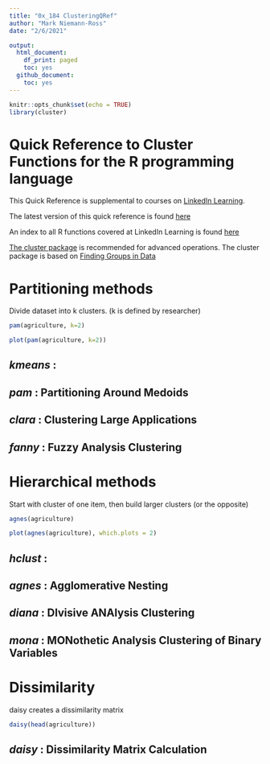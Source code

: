 ```yaml
---
title: "0x_184 ClusteringQRef"
author: "Mark Niemann-Ross"
date: "2/6/2021"

output:
  html_document:
    df_print: paged
    toc: yes
  github_document:
    toc: yes
---
```


```r
knitr::opts_chunk$set(echo = TRUE)
library(cluster)

```

# Quick Reference to Cluster Functions for the R programming language

This Quick Reference is supplemental to courses on [LinkedIn Learning](https://www.linkedin.com/learning/r-for-data-science-lunchbreak-lessons/).

The latest version of this quick reference is found [here](http://niemannross.com/link/????????????????)

An index to all R functions covered at LinkedIn Learning is found [here](http://niemannross.com/link/rindex)

[The cluster package](https://cran.r-project.org/web/packages/cluster/index.html) is recommended for advanced operations. The cluster package is based on [Finding Groups in Data](https://onlinelibrary.wiley.com/doi/book/10.1002/9780470316801) 

# Partitioning methods
Divide dataset into k clusters. (k is defined by researcher)

```r
pam(agriculture, k=2)
```


```r
plot(pam(agriculture, k=2))
```

## *kmeans* :
## *pam* : Partitioning Around Medoids
## *clara* : Clustering Large Applications
## *fanny* : Fuzzy Analysis Clustering


# Hierarchical methods
Start with cluster of one item, then build larger clusters (or the opposite)

```r
agnes(agriculture)
```


```r
plot(agnes(agriculture), which.plots = 2)
```

## *hclust* : 
## *agnes* : Agglomerative Nesting
## *diana* : DIvisive ANAlysis Clustering
## *mona* : MONothetic Analysis Clustering of Binary Variables

# Dissimilarity

daisy creates a dissimilarity matrix
```r
daisy(head(agriculture))
```

## *daisy* : Dissimilarity Matrix Calculation




